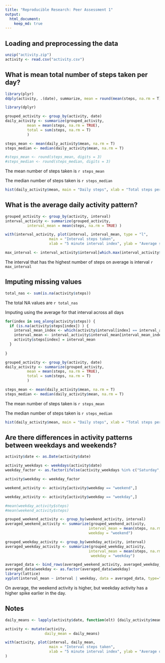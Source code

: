 ```yaml
---
title: "Reproducible Research: Peer Assessment 1"
output: 
  html_document:
    keep_md: true
---
```



## Loading and preprocessing the data

```r
unzip("activity.zip")
activity <- read.csv("activity.csv")
```


## What is mean total number of steps taken per day?


```r
library(plyr)
ddply(activity, .(date), summarize, mean = round(mean(steps, na.rm = T), 2),total = sum(steps, na.rm = T))
```

```r
library(dplyr)

grouped_activity <- group_by(activity, date) 
daily_activity <- summarize(grouped_activity, 
          mean = mean(steps, na.rm = TRUE), 
          total = sum(steps, na.rm = T) 
          )
```

```r
steps_mean <- mean(daily_activity$mean, na.rm = T)
steps_median <- median(daily_activity$mean, na.rm = T)

#steps_mean <- round(steps_mean, digits = 3) 
#steps_median <- round(steps_median, digits = 3) 
```
The mean number of steps taken is  `r steps_mean`

The median number of steps taken is `r steps_median`

```r
hist(daily_activity$mean, main = "Daily steps", xlab = "Total steps per day")
```


## What is the average daily activity pattern?
```r
grouped_activity <- group_by(activity, interval) 
interval_activity <- summarize(grouped_activity, 
          interval_mean = mean(steps, na.rm = TRUE) )

with(interval_activity, plot(interval, interval_mean, type = "l",
                    main = "Interval steps taken", 
                    xlab = "5 minute interval index", ylab = "Average steps") )
```

```r
max_interval <- interval_activity$interval[which.max(interval_activity$interval_mean)]
```

The interval that has the highest number of steps on average is interval `r max_interval`



## Imputing missing values
```r
total_nas <- sum(is.na(activity$steps))
```

The total NA values are `r total_nas`

Imputing using the average for that interval across all days
```r

for(index in seq_along(activity$steps)) {
  if (is.na(activity$steps[index]) ) {
    interval_mean_index <- which(activity$interval[index] == interval_activity$interval)
    interval_mean <- interval_activity$interval_mean[interval_mean_index]
    activity$steps[index] = interval_mean
  }
 
}

```


```r

grouped_activity <- group_by(activity, date) 
daily_activity <- summarize(grouped_activity, 
          mean = mean(steps, na.rm = TRUE), 
          total = sum(steps, na.rm = T) 
          )
```

```r
steps_mean <- mean(daily_activity$mean, na.rm = T)
steps_median <- median(daily_activity$mean, na.rm = T)

```
The mean number of steps taken is  `r steps_mean`

The median number of steps taken is `r steps_median`

```r
hist(daily_activity$mean, main = "Daily steps", xlab = "Total steps per day")
```


## Are there differences in activity patterns between weekdays and weekends?



```r
activity$date <- as.Date(activity$date)

activity_weekdays <- weekdays(activity$date)
weekday_factor <- as.factor(ifelse(activity_weekdays %in% c("Saturday", "Sunday"), "weekend", "weekday"))

activity$weekday <- weekday_factor

weekend_activity <- activity[activity$weekday == "weekend",]

weekday_activity <- activity[activity$weekday == "weekday",]

#mean(weekday_activity$steps)
#mean(weekend_activity$steps)

grouped_weekend_activity <- group_by(weekend_activity, interval) 
averaged_weekend_activity <- summarize(grouped_weekend_activity, 
                                      interval_mean = mean(steps, na.rm = TRUE),
                                      weekday = "weekend")

grouped_weekday_activity <- group_by(weekday_activity, interval) 
averaged_weekday_activity <- summarize(grouped_weekday_activity, 
                                      interval_mean = mean(steps, na.rm = TRUE),
                                       weekday = "weekday")

averaged_data <- bind_rows(averaged_weekend_activity, averaged_weekday_activity)
averaged_data$weekday <- as.factor(averaged_data$weekday)
library(lattice)
xyplot(interval_mean ~ interval | weekday, data = averaged_data, type="l", layout = c(1, 2), xlab = "Interval", ylab = "Steps", main = "Weekend vs Weekday Activity")

```

On average, the weekend activity is higher, but weekday activity has a higher spike earlier in the day.

## Notes

```r

daily_means <- lapply(activity$date, function(elt) {daily_activity$mean[which(elt == daily_activity$date, arr.ind = T)]})

activity <- mutate(activity, 
                  daily_mean = daily_means)

with(activity, plot(interval, daily_mean, 
                    main = "Interval steps taken", 
                    xlab = "5 minute interval index", ylab = "Average daily steps") 
)
```
